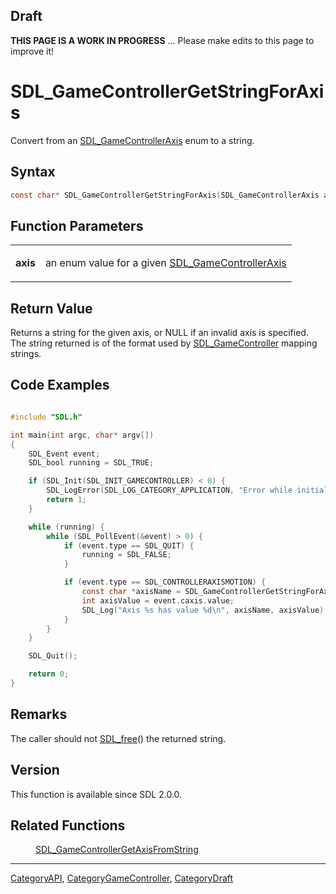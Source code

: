 == Draft ==

'''THIS PAGE IS A WORK IN PROGRESS''' ... Please make edits to this page to improve it!


<!-- #*^*^*^*^*See https://wiki.libsdl.org/SGFunctions for details on editing this page*^*^*^*^* -->
= SDL_GameControllerGetStringForAxis =

Convert from an [[SDL_GameControllerAxis]] enum to a string.

== Syntax ==

<syntaxhighlight lang='c'>
const char* SDL_GameControllerGetStringForAxis(SDL_GameControllerAxis axis);
</syntaxhighlight>

== Function Parameters ==

{|
|'''axis'''
|an enum value for a given [[SDL_GameControllerAxis]]
|}

== Return Value ==

Returns a string for the given axis, or NULL if an invalid axis is
specified. The string returned is of the format used by
[[SDL_GameController]] mapping strings.

== Code Examples == 
<!-- #Example1 Start -->
<syntaxhighlight lang='c'>

#include "SDL.h"

int main(int argc, char* argv[])
{
    SDL_Event event;
    SDL_bool running = SDL_TRUE;

    if (SDL_Init(SDL_INIT_GAMECONTROLLER) < 0) {
        SDL_LogError(SDL_LOG_CATEGORY_APPLICATION, "Error while initializing SDL2 library: %s\n", SDL_GetError());
        return 1;
    }

    while (running) {
        while (SDL_PollEvent(&event) > 0) {
            if (event.type == SDL_QUIT) {
                running = SDL_FALSE;
            }

            if (event.type == SDL_CONTROLLERAXISMOTION) {
                const char *axisName = SDL_GameControllerGetStringForAxis((SDL_GameControllerAxis)event.caxis.axis);
                int axisValue = event.caxis.value;
                SDL_Log("Axis %s has value %d\n", axisName, axisValue);
            }
        }
    }

    SDL_Quit();

    return 0;
}
</syntaxhighlight>
<!-- #End Example1 -->

== Remarks ==

The caller should not [[SDL_free]]() the returned string.

== Version ==

This function is available since SDL 2.0.0.

== Related Functions ==

:[[SDL_GameControllerGetAxisFromString]]

----
[[CategoryAPI]], [[CategoryGameController]], [[CategoryDraft]]


